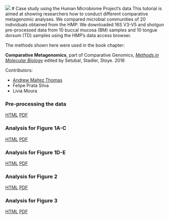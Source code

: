 ![](LBI-header-grande.png)
# Case study using the Human Microbiome Project's data 
This tutorial is aimed at showing researchers how to conduct different comparative metagenomic analyses. We compared microbial communities of 20 individuals obtained from the HMP. We downloaded 16S V3-V5 and shotgun pre-processed data from 10 buccal mucosa (BM) samples and 10 tongue dorsum (TD) samples using the HMP's data access browser.

The methods shown here were used in the book chapter:

**Comparative Metagenomics**, part of Comparative Genomics, [_Methods in Molecular Biology_](http://www.springer.com/series/7651) edited by Setubal, Stadler, Stoye. 2016

Contributors:

* [Andrew Maltez Thomas](http://andrewmaltezthomas.wordpress.com)
* Felipe Prata Silva
* Livia Moura


### Pre-processing the data
[HTML](preprocess.html)   [PDF](preprocess.pdf) 

### Analysis for Figure 1A-C
[HTML](figure1AC.html)   [PDF](figure1AC.pdf)

### Analysis for Figure 1D-E
[HTML](figure1DE.html)   [PDF](figure1DE.pdf)

### Analysis for Figure 2
[HTML](figure2.html)   [PDF](figure2.pdf)

### Analysis for Figure 3
[HTML](figure3.html)   [PDF](figure3.pdf)
